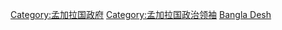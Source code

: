 {{Catnav|頁面分類|地理|国家|亚洲国家|孟加拉国}}
{{Commons_category}}

[[Category:孟加拉国政府|Category:孟加拉国政府]]
[[Category:孟加拉国政治领袖|Category:孟加拉国政治领袖]]
[[Category:各国总理|Bangla Desh]]